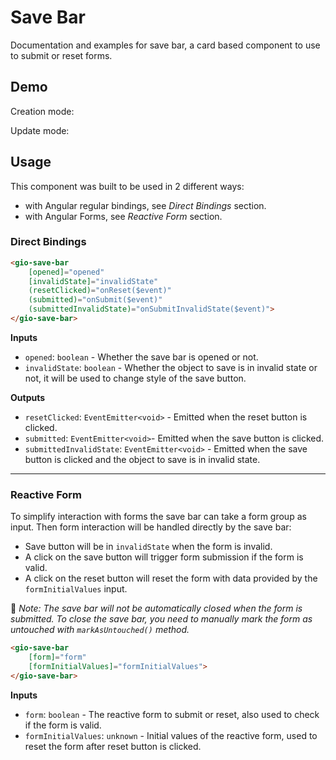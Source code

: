 
<Meta title="Components / Save Bar / README" />

# Save Bar

Documentation and examples for save bar, a card based component to use to submit or reset forms.

## Demo

Creation mode:

<Story id="components-save-bar--simple-usage-in-creation-mode"/>

Update mode:

<Story id="components-save-bar--simple-usage-in-update-mode"/>

## Usage

This component was built to be used in 2 different ways:
 - with Angular regular bindings, see *Direct Bindings* section.
 - with Angular Forms, see *Reactive Form* section.


### Direct Bindings

```html
<gio-save-bar
    [opened]="opened"
    [invalidState]="invalidState"
    (resetClicked)="onReset($event)"
    (submitted)="onSubmit($event)"
    (submittedInvalidState)="onSubmitInvalidState($event)">
</gio-save-bar>
```

**Inputs**
 - `opened`: `boolean` - Whether the save bar is opened or not.
 - `invalidState`: `boolean` - Whether the object to save is in invalid state or not, it will be used to change style of the save button.

**Outputs**
 - `resetClicked`: `EventEmitter<void>` - Emitted when the reset button is clicked.
 - `submitted`: `EventEmitter<void>`- Emitted when the save button is clicked.
 - `submittedInvalidState`: `EventEmitter<void>` - Emitted when the save button is clicked and the object to save is in invalid state.

---

### Reactive Form

To simplify interaction with forms the save bar can take a form group as input.
Then form interaction will be handled directly by the save bar:
 - Save button will be in `invalidState` when the form is invalid.
 - A click on the save button will trigger form submission if the form is valid.
 - A click on the reset button will reset the form with data provided by the `formInitialValues` input.

🚨 *Note: The save bar will not be automatically closed when the form is submitted. To close the save bar, you need to manually mark the form as untouched with `markAsUntouched()` method.*

```html
<gio-save-bar
    [form]="form"
    [formInitialValues]="formInitialValues">
</gio-save-bar>
```

**Inputs**
 - `form`: `boolean` - The reactive form to submit or reset, also used to check if the form is valid.
 - `formInitialValues`: `unknown` - Initial values of the reactive form, used to reset the form after reset button is clicked.

